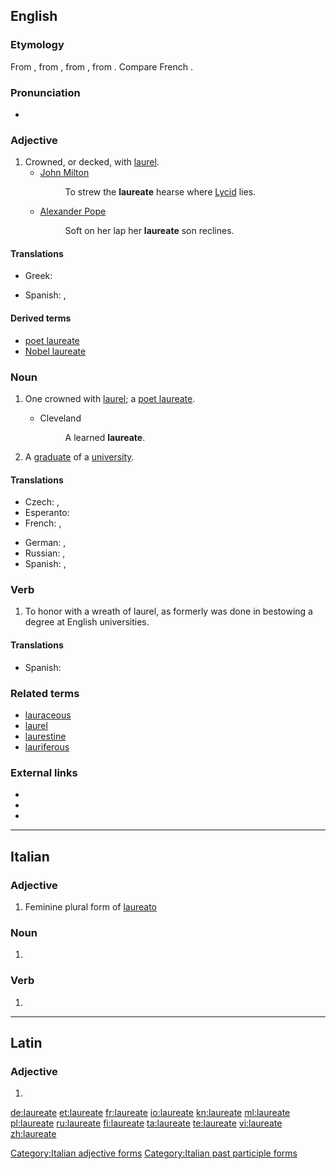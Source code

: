 ==English==
{{wikipedia}}
{{Webster 1913}}

===Etymology===
From {{etyl|la|en}} {{term|laureatus|lang=la}}, from {{term|laurea||laurel tree|lang=la}}, from {{term|laureus||of laurel|lang=la}}, from {{term|laurus||laurel|lang=la}}. Compare French {{term|lauréat|lang=fr}}.

===Pronunciation===
* {{a|UK}} {{IPA|/ˈlɒ.ɹiː.ət/|/ˈlɔː(ɹ).iː.ət/}}

===Adjective===
{{en-adj|-}}

# Crowned, or decked, with [[laurel]].
#* [[w:John Milton|John Milton]]
#*: To strew the '''laureate''' hearse where [[Lycid]] lies.
#* [[w:Alexander Pope|Alexander Pope]]
#*: Soft on her lap her '''laureate''' son reclines.

====Translations====
{{trans-top|one crowned with laurel}}
* Greek: {{t+|el|δαφνοστεφής|m|f-p|sc=Grek}}
{{trans-mid}}
* Spanish: {{t+|es|laureado}}, {{t+|es|galardonado}}
{{trans-bottom}}

====Derived terms====
* [[poet laureate]]
* [[Nobel laureate]]

===Noun===
{{en-noun}}

# {{context|dated|lang=en}} One crowned with [[laurel]]; a [[poet laureate]].
#* Cleveland
#*: A learned '''laureate'''.
# A [[graduate]] of a [[university]].

====Translations====
{{trans-top|one crowned with laurel}}
* Czech: {{t|cs|nositel|m}}, {{t+|cs|laureát|m}}
* Esperanto: {{t|eo|laŭreato}}
* French: {{t+|fr|lauréat|m}}, {{t+|fr|lauréate|f}}
{{trans-mid}}
* German: {{t+|de|Laureat|m}}, {{t|de|Laureatin|f}}
* Russian: {{t+|ru|лауреат|m|tr=laureát|sc=Cyrl}}, {{t+|ru|лауреатка|f|tr=laureátka|sc=Cyrl}}
* Spanish: {{t+|es|laureado}}, {{t+|es|galardonado}}
{{trans-bottom}}

===Verb===
{{en-verb|laureat|ing}}

# {{context|intransitive|lang=en}} To honor with a wreath of laurel, as formerly was done in bestowing a degree at English universities.

====Translations====
{{trans-top|one crowned with laurel}}
* Spanish: {{t|es|laurear}}
{{trans-mid}}
{{trans-bottom}}

===Related terms===
* [[lauraceous]]
* [[laurel]]
* [[laurestine]]
* [[lauriferous]]

===External links===
* {{R:Webster 1913}}
* {{R:Century 1911}}
* {{R:OneLook}}

----

==Italian==

===Adjective===
{{head|it}} {{g|f}}

# Feminine plural form of [[laureato]]

===Noun===
{{head|it|plural}} {{g|f}}

# {{plural of|laureata|lang=it}}

===Verb===
{{head|it|verb}}

# {{feminine plural of|laureato|lang=it}}
[[Category:Italian adjective forms]]
[[Category:Italian past participle forms]]
----

==Latin==

===Adjective===
{{la-adj-form|laureāte}}

# {{inflection of|laureātus||voc|m|s|lang=la}}

[[de:laureate]]
[[et:laureate]]
[[fr:laureate]]
[[io:laureate]]
[[kn:laureate]]
[[ml:laureate]]
[[pl:laureate]]
[[ru:laureate]]
[[fi:laureate]]
[[ta:laureate]]
[[te:laureate]]
[[vi:laureate]]
[[zh:laureate]]